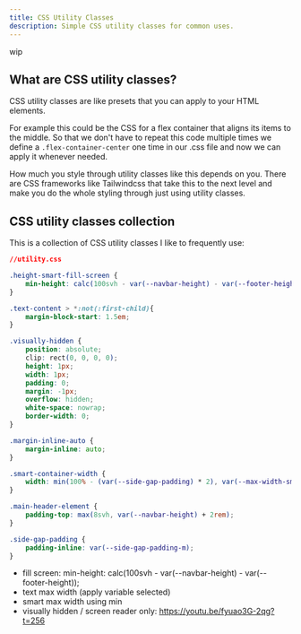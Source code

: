 ```yaml
---
title: CSS Utility Classes
description: Simple CSS utility classes for common uses.
---
```


wip

## What are CSS utility classes?

CSS utility classes are like presets that you can apply to your HTML elements.

For example this could be the CSS for a flex container that aligns its items to the middle. So that we don't have to repeat this code multiple times we define a `.flex-container-center` one time in our .css file and now we can apply it whenever needed.

<Aside>How much you style through utility classes like this depends on you. There are CSS frameworks like Tailwindcss that take this to the next level and make you do the whole styling through just using utility classes.</Aside>

## CSS utility classes collection

This is a collection of CSS utility classes I like to frequently use:

```css
//utility.css

.height-smart-fill-screen {
    min-height: calc(100svh - var(--navbar-height) - var(--footer-height));
}

.text-content > *:not(:first-child){
    margin-block-start: 1.5em;
}

.visually-hidden {
	position: absolute;
	clip: rect(0, 0, 0, 0);
	height: 1px;
	width: 1px;
	padding: 0;
	margin: -1px;
	overflow: hidden;
	white-space: nowrap;
	border-width: 0;
}

.margin-inline-auto {
    margin-inline: auto;
}

.smart-container-width {
    width: min(100% - (var(--side-gap-padding) * 2), var(--max-width-smart-container));
}

.main-header-element {
    padding-top: max(8svh, var(--navbar-height) + 2rem);
}

.side-gap-padding {
    padding-inline: var(--side-gap-padding-m);
}

```

- fill screen: min-height: calc(100svh - var(--navbar-height) - var(--footer-height));
- text max width (apply variable selected)
- smart max width using min
- visually hidden / screen reader only: https://youtu.be/fyuao3G-2qg?t=256